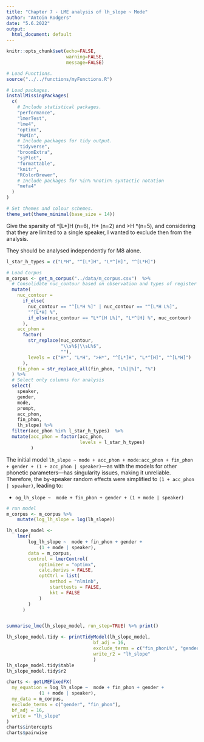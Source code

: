 ```yaml
---
title: "Chapter 7 - LME analysis of lh_slope ~ Mode"
author: "Antoin Rodgers"
date: "5.6.2022"
output:
  html_document: default
---
```


```r
knitr::opts_chunk$set(echo=FALSE,
                      warning=FALSE,
                      message=FALSE)

# Load Functions.
source("../../functions/myFunctions.R") 

# Load packages.
installMissingPackages(
  c(
    # Include statistical packages.
    "performance",
    "lmerTest",
    "lme4",
    "optimx",
    "MuMIn",
    # Include packages for tidy output.
    "tidyverse",
    "broomExtra",
    "sjPlot",
    "formattable",
    "knitr",
    "RColorBrewer",
    # Include packages for %in% %notin% syntactic notation
    "mefa4"
  )
)

# Set themes and colour schemes.
theme_set(theme_minimal(base_size = 14))

```

Give the sparsity of \^[L\*]H (n=6), H\* (n=2) and \>H \*(n=5), and considering that they are limited to a single speaker, I wanted to exclude then from the analysis.

They should be analysed independently for M8 alone.

```r
l_star_h_types = c("L*H", "^[L*]H", "L*^[H]", "^[L*H]")

# Load Corpus
m_corpus <- get_m_corpus("../data/m_corpus.csv")  %>%
  # Consolidate nuc_contour based on observation and types of register shift.
  mutate(
    nuc_contour =
      if_else(
        nuc_contour == "^[L*H %]" | nuc_contour == "^[L*H L%]",
        "^[L*H] %",
        if_else(nuc_contour == "L*^[H L%]", "L*^[H] %", nuc_contour)
      ),
    acc_phon =
      factor(
        str_replace(nuc_contour,
                    "\\s%$|\\sL%$",
                    ""),
        levels = c("H*", "L*H", ">H*", "^[L*]H", "L*^[H]", "^[L*H]")
      ),
    fin_phon = str_replace_all(fin_phon, "L%]|%]", "%")
  ) %>%
  # Select only columns for analysis
  select(
    speaker,
    gender,
    mode,
    prompt,
    acc_phon,
    fin_phon,
    lh_slope) %>% 
  filter(acc_phon %in% l_star_h_types)  %>% 
  mutate(acc_phon = factor(acc_phon,
                           levels = l_star_h_types)
         )
```

The initial model `lh_slope ~ mode + acc_phon + mode:acc_phon + fin_phon + gender + (1 + acc_phon | speaker)`---as with the models for other phonetic parameters---has singularity issues, making it unreliable. Therefore, the by-speaker random effects were simplified to `(1 + acc_phon | speaker)`, leading to:

-   `og_lh_slope ~  mode + fin_phon + gender + (1 + mode | speaker)`

```r

# run model
m_corpus <- m_corpus %>% 
    mutate(log_lh_slope = log(lh_slope))

lh_slope_model <-
    lmer(
        log_lh_slope ~  mode + fin_phon + gender +
            (1 + mode | speaker),
        data = m_corpus,
        control = lmerControl(
            optimizer = "optimx",
            calc.derivs = FALSE,
            optCtrl = list(
                method = "nlminb",
                starttests = FALSE,
                kkt = FALSE
            )
        )
      )


summarise_lme(lh_slope_model, run_step=TRUE) %>% print()

```

```r

lh_slope_model.tidy <- printTidyModel(lh_slope_model,
                                bf_adj = 16,
                                exclude_terms = c("fin_phonL%", "genderM"),
                                write_r2 = "lh_slope"
                                )
lh_slope_model.tidy$table
lh_slope_model.tidy$r2

```

```r

charts <- getLMEFixedFX(
  my_equation = log_lh_slope ~  mode + fin_phon + gender +
            (1 + mode | speaker),
  my_data = m_corpus,
  exclude_terms = c("gender", "fin_phon"),
  bf_adj = 16,
  write = "lh_slope"
)
charts$intercepts
charts$pairwise


```
